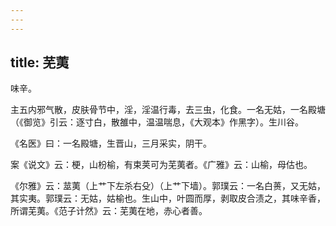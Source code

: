 ```yaml
---
---
---
```

title: 芜荑
---



味辛。

主五内邪气散，皮肤骨节中，淫，淫温行毒，去三虫，化食。一名无姑，一名殿塘（《御览》引云：逐寸白，散雒中，温温喘息，《大观本》作黑字）。生川谷。

《名医》曰：一名殿塘，生晋山，三月采实，阴干。

案《说文》云：梗，山枌榆，有束荚可为芜荑者。《广雅》云：山榆，母估也。

《尔雅》云：莁荑（上艹下左杀右殳）（上艹下墙）。郭璞云：一名白蒉，又无姑，其实夷。郭璞云：无姑，姑榆也。生山中，叶圆而厚，剥取皮合渍之，其味辛香，所谓芜荑。《范子计然》云：芜荑在地，赤心者善。